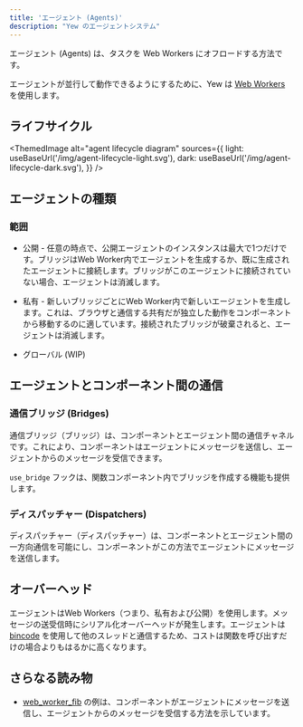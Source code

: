 ```yaml
---
title: 'エージェント (Agents)'
description: "Yew のエージェントシステム"
---
```



エージェント (Agents) は、タスクを Web Workers にオフロードする方法です。

エージェントが並行して動作できるようにするために、Yew は [Web Workers](https://developer.mozilla.org/en-US/docs/Web/API/Web_Workers_API/Using_web_workers) を使用します。

## ライフサイクル

<!--
The diagram is produced with nomnoml (nomnoml.com),
The code can be found in the <desc> tag of the svgs.
-->

<ThemedImage
    alt="agent lifecycle diagram"
    sources={{
        light: useBaseUrl('/img/agent-lifecycle-light.svg'),
        dark: useBaseUrl('/img/agent-lifecycle-dark.svg'),
    }}
/>

## エージェントの種類

### 範囲

-   公開 - 任意の時点で、公開エージェントのインスタンスは最大で1つだけです。ブリッジはWeb Worker内でエージェントを生成するか、既に生成されたエージェントに接続します。ブリッジがこのエージェントに接続されていない場合、エージェントは消滅します。

-   私有 - 新しいブリッジごとにWeb Worker内で新しいエージェントを生成します。これは、ブラウザと通信する共有だが独立した動作をコンポーネントから移動するのに適しています。接続されたブリッジが破棄されると、エージェントは消滅します。

-   グローバル \(WIP\)

## エージェントとコンポーネント間の通信

### 通信ブリッジ (Bridges)

通信ブリッジ（ブリッジ）は、コンポーネントとエージェント間の通信チャネルです。これにより、コンポーネントはエージェントにメッセージを送信し、エージェントからのメッセージを受信できます。

`use_bridge` フックは、関数コンポーネント内でブリッジを作成する機能も提供します。

### ディスパッチャー (Dispatchers)

ディスパッチャー（ディスパッチャー）は、コンポーネントとエージェント間の一方向通信を可能にし、コンポーネントがこの方法でエージェントにメッセージを送信します。

## オーバーヘッド

エージェントはWeb Workers（つまり、私有および公開）を使用します。メッセージの送受信時にシリアル化オーバーヘッドが発生します。エージェントは [bincode](https://github.com/bincode-org/bincode) を使用して他のスレッドと通信するため、コストは関数を呼び出すだけの場合よりもはるかに高くなります。

## さらなる読み物

-   [web_worker_fib](https://github.com/yewstack/yew/tree/master/examples/web_worker_fib) の例は、コンポーネントがエージェントにメッセージを送信し、エージェントからのメッセージを受信する方法を示しています。
